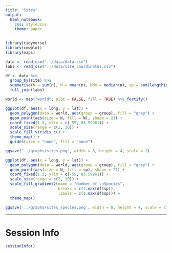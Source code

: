```yaml
---
title: "Sites"
output:
  html_notebook:
    css: style.css
    theme: paper
---
```


```r
library(tidyverse)
library(cowplot)
library(maps)
```

```r
data <- read_csv("../data/data.csv")
labs <- read_csv("../data/site_coordinates.csv")
```

```r
df <- data %>% 
  group_by(site) %>% 
  summarise(N = sum(n), M = mean(n), Mdn = median(n), sp = sum(length(unique(species)))) %>% 
  full_join(labs)

world <- map("world", plot = FALSE, fill = TRUE) %>% fortify()
```

```r
ggplot(df, aes(x = long, y = lat)) +
  geom_polygon(data = world, aes(group = group), fill = "grey") +
  geom_point(aes(size = N, fill = N), shape = 21) +
  coord_fixed(1.3, ylim = c(-55, 83.59961)) +
  scale_size(range = c(2, 10)) +
  scale_fill_viridis_c() +
  theme_map() +
  guides(size = "none", fill = "none")
```

```r
ggsave('../graphs/sites.png', width = 8, height = 4, scale = 2)
```

```r
ggplot(df, aes(x = long, y = lat)) +
  geom_polygon(data = world, aes(group = group), fill = "grey") +
  geom_point(aes(size = N, fill = sp), shape = 21) +
  coord_fixed(1.3, ylim = c(-55, 83.59961)) +
  scale_size(range = c(2, 10)) +
  scale_fill_gradient2(name = "Number of \nSpecies",
                       breaks = c(1:max(df$sp)),
                       labels = c(1:max(df$sp))) +
  theme_map()
```

```r
ggsave('../graphs/sites_species.png', width = 8, height = 4, scale = 2)
```

***

# Session Info

```r
sessionInfo()
```
